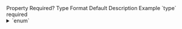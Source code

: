 <tr>
    <th>Property</th>
    <th>Required?</th>
    <th>Type</th>
    <th>Format</th>
    <th>Default</th>
    <th>Description</th>
    <th>Example</th>
</tr>
<tr>
    <td>`type`</td>
    <td>required</td>
    <td>
        <details>
            <summary>`enum`</summary>

            Most common values:
                - `PhoneCredential`
                - `EmailCredential`
                - `FullNameCredential`
                - `FirstNameCredential`
                - `MiddleNameCredential`
                - `LastNameCredential`
                - `BirthDateCredential`
                - `AddressCredential`
                - `Line1Credential`
                - `Line2Credential`
                - `CityCredential`
                - `StateCredential`
                - `ZipCodeCredential`
                - `CountryCredential`
                - `SsnCredential`
        </details>
    </td>
    <td>`PascalCase`</td>
    <td>none</td>
    <td>The type of user data a credential has</td>
    <td>`FirstNameCredential`</td>
</tr>
<tr>
    <td>`mandatory`</td>
    <td>optional</td>
    <td>`enum`</td>
    <td>`snake_case`</td>
    <td>`no`</td>
    <td>Whether the credential is required, not required, or required if available (accepted values `yes`, `no`, and `if_available`)</td>
    <td>`"if_available"`</td>
</tr>
<tr>
    <td>`children`</td>
    <td>optional</td>
    <td>`CredentialRequest[]`</td>
    <td>See [`CredentialRequest`](./types#credentialrequest)</td>
    <td>none</td>
    <td>List of child `CredentialRequest`s relative to the parent `CredentialRequest`</td>
    <td>Child `CredentialRequest`s with `type`s `FirstNameCredential` and `LastNameCredential` relative to a parent `CredentialRequest` with type `FullNameCredential`</td>
</tr>